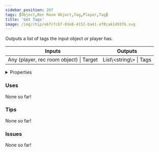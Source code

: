 ```yaml
---
sidebar_position: 267
tags: [Object,Rec Room Object,Tag,Player,Tag]
title: 'Get Tags'
image: /img/chip/e67cfcb7-03e8-4152-ba41-af8ca61d93fb.svg
---
```


Outputs a list of tags the input object or player has.



<IChip uuid="e67cfcb7-03e8-4152-ba41-af8ca61d93fb"/>

<table><thead><tr><th>Inputs</th><th>Outputs</th></tr></thead><tbody><tr><td>Any (player, rec room object) | Target</td><td>List\&lt;string\&gt; | Tags</td></tr></tbody></table>

<details>
  <summary>Properties</summary>
  <div>
    <div>
    <table>
      <tbody>
        <tr>
          <td>Is beta required?</td>
          <td>No</td>
        </tr>
        <tr>
          <td>Is chip a trolling risk?</td>
          <td>No</td>
        </tr>
        <tr>
          <td>Is chip a role assignment risk?</td>
          <td>No</td>
        </tr>
        <tr>
          <td>Chip UUID</td>
          <td>e67cfcb7-03e8-4152-ba41-af8ca61d93fb</td>
        </tr>
        <tr>
          <td>Room availability</td>
          <td>Available everywhere</td>
        </tr>
      </tbody>
    </table>
    </div>
  </div>
</details>

### Uses

None so far!

### Tips

None so far!

### Issues

None so far!